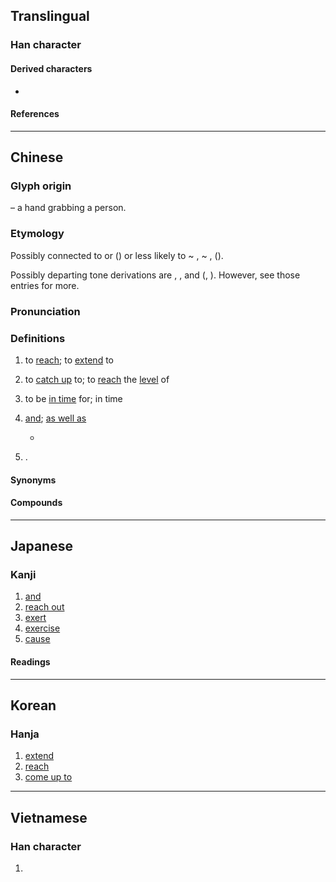 {{also|乃|廴|殳}}
{{character info}}
{{character info|0x2F836}}
==Translingual==
{{CJKV-forms|及|及|及|及}}
{{stroke order|strokes=3}}
{{stroke order|type=animate}}

===Han character===
{{Han char|rn=29|rad=又|as=02|asmj+=01|sn=4|snmj+=3|four=17247|canj=NHE|ids=⿻⿹𠄎丿乀(GHJV,<code>U+2F836</code>),⿸⿱㇇丿又(TK)}}

====Derived characters====
* {{l|mul|[[伋]], [[吸]], [[圾]], [[㚫]], [[𭕅]], [[岋]], [[㠷]], [[𢎽]], [[彶]], [[忣]], [[扱]], [[汲]], [[𤜯]], [[𨸚]], [[𠀨]], [[昅]], [[䏜]], [[极]], [[𤆣]], [[𪻏]], [[𥘜]], [[﨤]], [[𥄫]], [[砐]], [[𥝥]], [[衱]], [[級]]([[级]]), [[𦐏]], [[䑥]], [[𫊩]], [[觙]], [[訯]], [[𧲫]], [[𧹜]], [[趿]], [[𨋃]], [[鈒]]([[钑]]), [[靸]], [[𩎕]], [[𩖪]], [[馺]], [[𩨞]], [[魥]]([[𩽹]]), [[𩾶]], [[䶋]], [[𠚵]], [[䲯]], [[𫲼]], [[岌]], [[㧀]], [[芨]], [[㽺]], [[笈]], [[𦐅]], [[𨳛]], [[雭]], [[𥻾]], [[㤂]]}}

====References====
{{Han ref|kx=0165.030|dkj=03118|dj=0374.170|hdz=10035.010|uh=53CA}}
{{Han ref|uh=2F836}}

----

==Chinese==
{{zh-forms}}

===Glyph origin===
{{Han etym}}
{{Han compound|人|又|ls=ic|t1=person|t2=hand}} – a hand grabbing a person.

===Etymology===
Possibly connected to {{cog|my|ကပ်||to arrive at}} or {{cog|kac|khap||to carry, to reach}} ({{zh-ref|Starostin and Peiros, 1996}}) or less likely to {{cog|bo|འགྲུབ་པ}} ~ {{m|bo|འགྲུབ||to make ready}}, {{m|bo|སྒྲུབ་པ}} ~ {{m|bo|བསྒྲུབ||to complete, achieve}}, {{m|bo|གྲུབ་པ||complete}} ({{zh-ref|Schuessler, 2007}}).

Possibly departing tone derivations are {{zh-l|暨|to attain, to reach}}, {{zh-l|迄|to reach to}}, and {{zh-l|既|already}} ({{zh-ref|Yu, 1948}}, {{zh-ref|Baxter, 1992}}). However, see those entries for more.

===Pronunciation===
{{zh-pron
|m=jí
|ma=Zh-jí.ogg
|m-s=jie2/ji2
|c=kap6,gap6
|c-t=giap5
|g=qit7
|h=pfs=khi̍p;gd=kib6
|j=jieh5
|mb=gĭ
|md=gĭk
|mn=ml,jj,tw:ki̍p/ml,jj:khi̍p
|mn-t=gib8
|w=5jjiq
|x=ji6
|mc=y
|oc=y
|cat=v,con,pn
}}

===Definitions===
{{zh-hanzi}}

# to [[reach]]; to [[extend]] to
#: {{zh-x|觸手可及|[[at one's fingertips]]; [[within reach]] (literally, "can be '''reached''' by the touch of hand")}}
# to [[catch up]] to; to [[reach]] the [[level]] of
#: {{zh-x|及格|to pass (i.e., to reach the grade for passing)}}
#: {{zh-x|愚不可及|inimitable foolishness}}
# to be [[in time]] for; in time
#: {{zh-x|來得及|to be or to do something '''in time'''}}
# [[and]]; [[as well as]]
#: {{zh-x|以及|as well as}}
#* {{zh-x|夏，^五月，宋-人 及 楚人 平。|Summer, the fifth month, the generals of Song '''and''' Chu agreed to peace.|ref=Gongyangzhuan}}
# {{surname|zh|nodot=1}}.

====Synonyms====
{{zh-dial|和}}

====Compounds====
{{zh-der|及瓜而代|後悔不及|企及|及時|及第|不足齒及|央及|及熱釜炊|危及|三元及第|愛屋及烏|噬臍何及|及瓜|不及|無及|及第花|來得及|又及|悔之不及|埃及|奈及利亞|噬臍無及|悔之莫及|愚不可及|悔之何及|惠及|悔之無及|悔之亡及|不可及|恕己及物|恕己及人|後悔莫及|後悔無及|後悔何及|埃及曆|及期|屨及劍及|及冠|及齡|劍及履及|信及豚魚|始料不及|及門|及笄|世及|及今|及早|力所能及|兄終弟及|始料未及|八及|噬臍莫及|及時雨|來不及|及鋒|及鋒而試|及格|唯恐不及|及物動詞|以及|及時行樂|兄死弟及|不可企及|旁及|殃及池魚|萬不及一|望塵莫及|擴及|榮名及親|狧糠及米|涉及|普及率|狀元及第|望塵不及|普及教育|料及|普及本|目光所及|比及|沒及奈何|提及|猝不及防|澤及枯骨|無所不及|推己及人|澤及|未及|措不及防|波及無辜|推及|措手不及|朝不及夕|普及|波及|趕得及|行不及言|觸手可及|趕不及|累及|觸及|論及婚嫁|過猶不及|遍及|追悔不及|觸目所及|走及奔馬|舐糠及米|駟不及舌|馬不及鞍|阿爾及爾|顧及|鞭不及腹|齒及|進士及第|言不及義|等不及|雞不及鳳|遙不可及|謀及婦人|追悔何及|迫不及待|詐奸不及|追駟不及|鞭長莫及|言不及私|聯科及第}}

----

==Japanese==

===Kanji===
{{ja-kanji|grade=c|rs=又02}}

# [[and]]
# [[reach out]]
# [[exert]]
# [[exercise]]
# [[cause]]

====Readings====
{{ja-readings
|goon=ごう<ごふ
|kanon=きゅう<きふ
|kun=およ-ぶ, およ-び, およ-ぼす
|nanori=おい
}}

----

==Korean==

===Hanja===
{{ko-hanja|급}}

# [[extend]]
# [[reach]]
# [[come up to]]

----

==Vietnamese==

===Han character===
{{vi-readings|reading=cập|rs=又02}}

# {{rfdef|vi|sort=又02}}